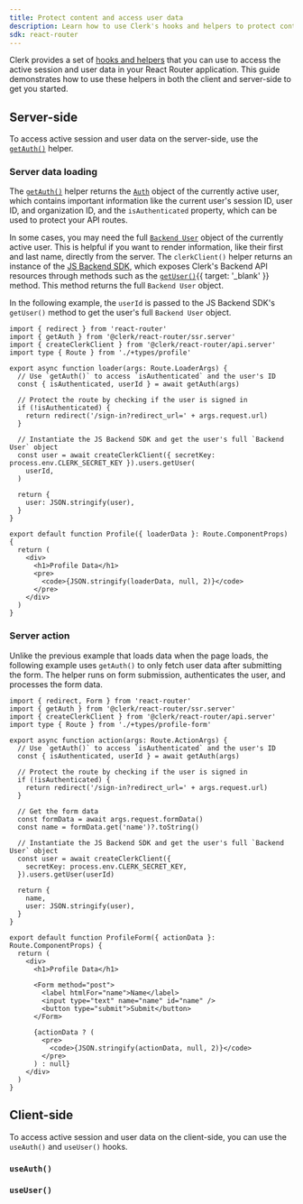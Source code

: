 ```yaml
---
title: Protect content and access user data
description: Learn how to use Clerk's hooks and helpers to protect content and access user data in your React Router application.
sdk: react-router
---
```


Clerk provides a set of [hooks and helpers](/docs/references/react-router/overview#client-side-helpers) that you can use to access the active session and user data in your React Router application. This guide demonstrates how to use these helpers in both the client and server-side to get you started.

## Server-side

To access active session and user data on the server-side, use the [`getAuth()`](/docs/references/react-router/get-auth) helper.

### Server data loading

The [`getAuth()`](/docs/references/tanstack-react-start/get-auth) helper returns the [`Auth`](/docs/references/backend/types/auth-object) object of the currently active user, which contains important information like the current user's session ID, user ID, and organization ID, and the `isAuthenticated` property, which can be used to protect your API routes.

In some cases, you may need the full [`Backend User`](/docs/references/backend/types/backend-user) object of the currently active user. This is helpful if you want to render information, like their first and last name, directly from the server. The `clerkClient()` helper returns an instance of the [JS Backend SDK](/docs/js-backend/getting-started/quickstart), which exposes Clerk's Backend API resources through methods such as the [`getUser()`](/docs/references/backend/user/get-user){{ target: '_blank' }} method. This method returns the full `Backend User` object.

In the following example, the `userId` is passed to the JS Backend SDK's `getUser()` method to get the user's full `Backend User` object.

```tsx {{ filename: 'app/routes/profile.tsx' }}
import { redirect } from 'react-router'
import { getAuth } from '@clerk/react-router/ssr.server'
import { createClerkClient } from '@clerk/react-router/api.server'
import type { Route } from './+types/profile'

export async function loader(args: Route.LoaderArgs) {
  // Use `getAuth()` to access `isAuthenticated` and the user's ID
  const { isAuthenticated, userId } = await getAuth(args)

  // Protect the route by checking if the user is signed in
  if (!isAuthenticated) {
    return redirect('/sign-in?redirect_url=' + args.request.url)
  }

  // Instantiate the JS Backend SDK and get the user's full `Backend User` object
  const user = await createClerkClient({ secretKey: process.env.CLERK_SECRET_KEY }).users.getUser(
    userId,
  )

  return {
    user: JSON.stringify(user),
  }
}

export default function Profile({ loaderData }: Route.ComponentProps) {
  return (
    <div>
      <h1>Profile Data</h1>
      <pre>
        <code>{JSON.stringify(loaderData, null, 2)}</code>
      </pre>
    </div>
  )
}
```

### Server action

Unlike the previous example that loads data when the page loads, the following example uses `getAuth()` to only fetch user data after submitting the form. The helper runs on form submission, authenticates the user, and processes the form data.

```tsx {{ filename: 'app/routes/profile-form.tsx' }}
import { redirect, Form } from 'react-router'
import { getAuth } from '@clerk/react-router/ssr.server'
import { createClerkClient } from '@clerk/react-router/api.server'
import type { Route } from './+types/profile-form'

export async function action(args: Route.ActionArgs) {
  // Use `getAuth()` to access `isAuthenticated` and the user's ID
  const { isAuthenticated, userId } = await getAuth(args)

  // Protect the route by checking if the user is signed in
  if (!isAuthenticated) {
    return redirect('/sign-in?redirect_url=' + args.request.url)
  }

  // Get the form data
  const formData = await args.request.formData()
  const name = formData.get('name')?.toString()

  // Instantiate the JS Backend SDK and get the user's full `Backend User` object
  const user = await createClerkClient({
    secretKey: process.env.CLERK_SECRET_KEY,
  }).users.getUser(userId)

  return {
    name,
    user: JSON.stringify(user),
  }
}

export default function ProfileForm({ actionData }: Route.ComponentProps) {
  return (
    <div>
      <h1>Profile Data</h1>

      <Form method="post">
        <label htmlFor="name">Name</label>
        <input type="text" name="name" id="name" />
        <button type="submit">Submit</button>
      </Form>

      {actionData ? (
        <pre>
          <code>{JSON.stringify(actionData, null, 2)}</code>
        </pre>
      ) : null}
    </div>
  )
}
```

## Client-side

To access active session and user data on the client-side, you can use the `useAuth()` and `useUser()` hooks.

### `useAuth()`

<Include src="_partials/hooks/use-auth" />

### `useUser()`

<Include src="_partials/hooks/use-user" />
